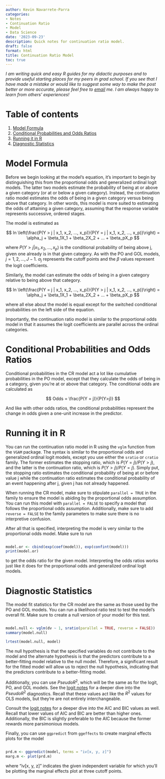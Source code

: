 ```yaml
---
author: Kevin Navarrete-Parra
categories:
- Notes
- Continuation Ratio
- Model
- Data Science
date: '2023-09-23'
description: Quick notes for continuation ratio model.
draft: false
format: html
title: Continuation Ratio Model
toc: true
---
```


*I am writing quick and easy R guides for my didactic purposes and to provide useful starting places for my peers in grad school. If you see that I have made a mistake or would like to suggest some way to make the post better or more accurate, please feel free to [email][1] me. I am always happy to learn from others' experiences!* 

# Table of contents
1. [Model Formula](#section1)
2. [Conditional Probabilities and Odds Ratios](#section2)
3. [Running it in R](#section3)
4. [Diagnostic Statistics](#section4)


# Model Formula <a name="section1"></a>

Before we begin looking at the model's equation, it's important to begin by distinguishing this from the proportional odds and generalized ordinal logit models. The latter two models estimate the probability of being at or above a given category (or at or below a given category). Instead, the continuation ratio model estimates the odds of being in a given category versus being above that category. In other words, this model is more suited to estimating the odds of attaining a given category, assuming that the response variable represents successive, ordered stages. 

The model is estimated as 

$$ ln \left(\frac{P(Y > j | x_1, x_2, ..., x_p)}{P(Y = j | x_1, x_2, ..., x_p)}\right) = \alpha_j + \beta_1X_1 + \beta_2X_2 + ... + \beta_pX_p $$

where $P(Y > j | x_1, x_2, ..., x_p)$ is the conditional probability of being above j, given one already is in that given category. As with the PO and GOL models, $j = 1,2, ..., J - 1$. $\alpha_j$ represents the cutoff points and the $\beta$ values represent the logit coefficients. 

Similarly, the model can estimate the odds of being in a given category relative to being above that category. 

$$ ln \left(\frac{P(Y = j | x_1, x_2, ..., x_p)}{P(Y > j | x_1, x_2, ..., x_p)}\right) = \alpha_j + \beta_1X_1 + \beta_2X_2 + ... + \beta_pX_p $$

where all else about the model is equal except for the switched conditional probabilities on the left side of the equation. 

Importantly, the continuation ratio model is similar to the proportional odds model in that it assumes the logit coefficients are parallel across the ordinal categories. 

# Conditional Probabilities and Odds Ratios <a name="section2"></a>

Conditional probabilities in the CR model act a lot like cumulative probabilities in the PO model, except that they calculate the odds of being in a category, given you're at or above that category. The conditional odds are calculated as 

$$ Odds = \frac{P(Y = j)}{P(Y>j)} $$

And like with other odds ratios, the conditional probabilities represent the change in odds given a one-unit increase in the predictor. 

# Running it in R <a name="section3"></a>

You can run the continuation ratio model in R using the `vglm` function from the `VGAM` package. The syntax is similar to the proportional odds and generalized ordinal logit models, except you use either the `sratio` or `cratio` family. The former estimates the stopping ratio, which is $P(Y=j)/P(Y>j)$, and the latter is the continuation ratio, which is $P(Y>j)/P(Y=j)$. Simply put, the stopping ratio estimates the conditional probability of being at or before value j while the continuation ratio estimates the conditional probability of an event happening after j, given j has not already happened. 

When running the CR model, make sure to stipulate `parallel = TRUE` in the family to ensure the model is abiding by the proportional odds assumption. You can run this model with `parallel = FALSE` to specify a model that follows the proportional odds assumption. Additionally, make sure to add `reverse = FALSE` to the family parameters to make sure there is no interpretive confusion.

After all that is specified, interpreting the model is very similar to the proportional odds model. Make sure to run 

``` R 

model.or <- cbind(exp(coef(model)), exp(confint(model)))
print(model.or)

```

to get the odds ratio for the given model. Interpreting the odds ratios works just like it does for the proportional odds and generalized ordinal logit models. 

# Diagnostic Statistics <a name="section4"></a>

The model fit statistics for the CR model are the same as those used by the PO and GOL models. You can run a likelihood ratio test to test the model's overall fit. Make sure to create a null version of your model for this test. 

``` R 

model.null <- vglm(dv ~ 1, sratio(parallel = TRUE, reverse = FALSE))
summary(model.null)

lrtest(model.null, model)

```

The null hypothesis is that the specified variables do not contribute to the model and the alternate hypothesis is that the predictors contribute to a better-fitting model relative to the null model. Therefore, a significant result for the fitted model will allow us to reject the null hypothesis, indicating that the predictors contribute to a better-fitting model. 

Additionally, you can use $Pseudo R^2$, which will be the same as for the logit, PO, and GOL models. See the [logit notes][2] for a deeper dive into the $Pseudo R^2$ diagnostics. Recall that these values act like the $R^2$ values for OLS models, but they're are not entirely interchangeable. 

Consult the [logit notes][2] for a deeper dive into the AIC and BIC values as well. Recall that lower values of AIC and BIC are better than higher ones. Additionally, the BIC is slightly preferable to the AIC because the former rewards more parsimonious models. 

Finally, you can use `ggpredict` from `ggeffects` to create marginal effects plots for the model

``` R 

prd.m <- ggpredict(model, terms = "iv[x, y, z]")
marg.m <- plot(prd.m)

```

where "iv[x, y, z]" indicates the given independent variable for which you'll be plotting the marginal effects plot at three cutoff points. 







[1]: navark4@unlv.nevada.edu

[2]: https://www.kevinparra.co/posts/Notes/logit-notes